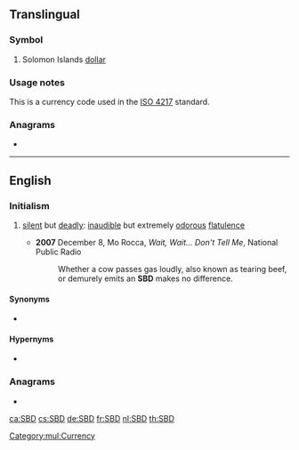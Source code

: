 {{also|sbd|sbd.}}
==Translingual==

===Symbol===
{{head|mul|symbol}}

# Solomon Islands [[dollar]]

===Usage notes===
This is a currency code used in the [[w:ISO 4217|ISO 4217]] standard.


===Anagrams===
*{{l|mul|BSD}}

[[Category:mul:Currency]]

----

==English==

===Initialism===
{{rfc-header|Initialism}}
{{head|en|initialism}}

# {{lb|en|informal}} [[silent]] but [[deadly]]: [[inaudible]] but extremely [[odorous]] [[flatulence]]
#* '''2007''' December 8, Mo Rocca, ''Wait, Wait... Don't Tell Me'', National Public Radio
#*: Whether a cow passes gas loudly, also known as tearing beef, or demurely emits an '''SBD''' makes no difference.

====Synonyms====
* {{l|en|feist}}

====Hypernyms====
* {{l|en|fart}}

===Anagrams===
* {{l|en|BSD}}

[[ca:SBD]]
[[cs:SBD]]
[[de:SBD]]
[[fr:SBD]]
[[nl:SBD]]
[[th:SBD]]